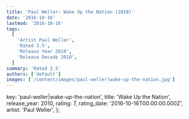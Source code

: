 ```yaml
---
title: 'Paul Weller: Wake Up the Nation (2010)'
date: '2016-10-16'
lastmod: '2016-10-16'
tags:
  [
    'Artist Paul Weller',
    'Rated 3.5',
    'Release Year 2010',
    'Release Decade 2010',
  ]
summary: 'Rated 3.5'
authors: ['default']
images: ['/content/images/paul-weller|wake-up-the-nation.jpg']
---
```


  key: 'paul-weller|wake-up-the-nation',
  title: 'Wake Up the Nation',
  release_year: 2010,
  rating: 7,
  rating_date: '2016-10-16T00:00:00.000Z',
  artist: 'Paul Weller',
};

<MusicRating data={data} />

